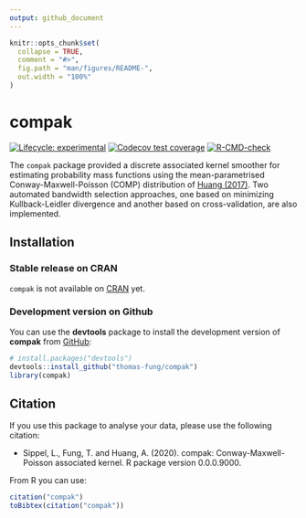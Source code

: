 ```yaml
---
output: github_document
---
```


<!-- README.md is generated from README.Rmd. Please edit that file -->

```r
knitr::opts_chunk$set(
  collapse = TRUE,
  comment = "#>",
  fig.path = "man/figures/README-",
  out.width = "100%"
)
```

# compak

<!-- badges: start -->
[![Lifecycle: experimental](https://img.shields.io/badge/lifecycle-experimental-orange.svg)](https://www.tidyverse.org/lifecycle/#experimental)
[![Codecov test coverage](https://codecov.io/gh/thomas-fung/compak/branch/main/graph/badge.svg)](https://codecov.io/gh/thomas-fung/compak?branch=main)
[![R-CMD-check](https://github.com/thomas-fung/compak/workflows/R-CMD-check/badge.svg)](https://github.com/thomas-fung/compak/actions)
<!-- badges: end -->

The `compak` package provided a discrete associated kernel smoother for estimating probability mass functions using the mean-parametrised Conway-Maxwell-Poisson (COMP) distribution of [Huang (2017)](https://doi.org/10.1177%2F1471082X17697749). Two automated bandwidth selection approaches, one based on minimizing Kullback-Leidler divergence and another based on cross-validation, are also implemented. 


## Installation

### Stable release on CRAN

`compak` is not available on [CRAN](https://CRAN.R-project.org) yet.

### Development version on Github

You can use the **devtools** package to install the development version of **compak** from [GitHub](https://github.com/thomas-fung/compak):

```r
# install.packages("devtools")
devtools::install_github("thomas-fung/compak")
library(compak)
```

## Citation

If you use this package to analyse your data, please use the following citation:

- Sippel, L., Fung, T. and Huang, A. (2020). compak: Conway-Maxwell-Poisson associated kernel. R package version 0.0.0.9000.

From R you can use:

```r
citation("compak")
toBibtex(citation("compak"))
```


